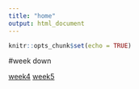 ```yaml
---
title: "home"
output: html_document
---
```


```r
knitr::opts_chunk$set(echo = TRUE)
```

#week down

[week4](week4.html)
[week5](week5.html)

